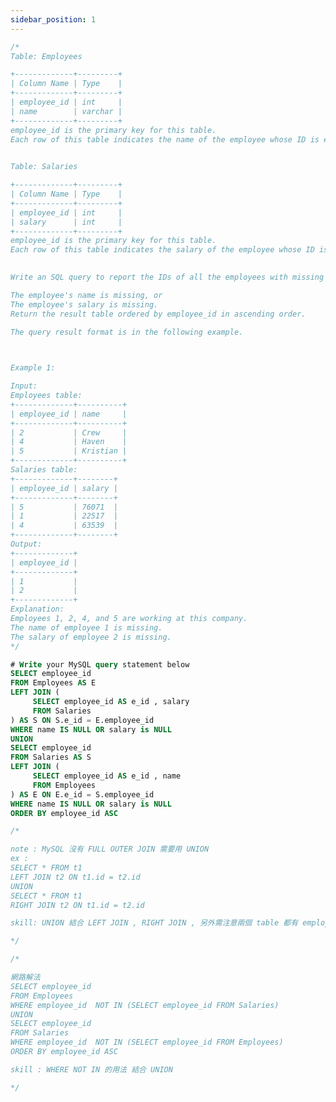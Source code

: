 ```yaml
---
sidebar_position: 1
---
```


```sql
/*
Table: Employees

+-------------+---------+
| Column Name | Type    |
+-------------+---------+
| employee_id | int     |
| name        | varchar |
+-------------+---------+
employee_id is the primary key for this table.
Each row of this table indicates the name of the employee whose ID is employee_id.
 

Table: Salaries

+-------------+---------+
| Column Name | Type    |
+-------------+---------+
| employee_id | int     |
| salary      | int     |
+-------------+---------+
employee_id is the primary key for this table.
Each row of this table indicates the salary of the employee whose ID is employee_id.
 

Write an SQL query to report the IDs of all the employees with missing information. The information of an employee is missing if:

The employee's name is missing, or
The employee's salary is missing.
Return the result table ordered by employee_id in ascending order.

The query result format is in the following example.

 

Example 1:

Input: 
Employees table:
+-------------+----------+
| employee_id | name     |
+-------------+----------+
| 2           | Crew     |
| 4           | Haven    |
| 5           | Kristian |
+-------------+----------+
Salaries table:
+-------------+--------+
| employee_id | salary |
+-------------+--------+
| 5           | 76071  |
| 1           | 22517  |
| 4           | 63539  |
+-------------+--------+
Output: 
+-------------+
| employee_id |
+-------------+
| 1           |
| 2           |
+-------------+
Explanation: 
Employees 1, 2, 4, and 5 are working at this company.
The name of employee 1 is missing.
The salary of employee 2 is missing.
*/

# Write your MySQL query statement below
SELECT employee_id
FROM Employees AS E
LEFT JOIN (
     SELECT employee_id AS e_id , salary
     FROM Salaries
) AS S ON S.e_id = E.employee_id
WHERE name IS NULL OR salary is NULL
UNION
SELECT employee_id
FROM Salaries AS S
LEFT JOIN (
     SELECT employee_id AS e_id , name
     FROM Employees
) AS E ON E.e_id = S.employee_id
WHERE name IS NULL OR salary is NULL
ORDER BY employee_id ASC

/*

note : MySQL 沒有 FULL OUTER JOIN 需要用 UNION
ex : 
SELECT * FROM t1
LEFT JOIN t2 ON t1.id = t2.id
UNION
SELECT * FROM t1
RIGHT JOIN t2 ON t1.id = t2.id

skill: UNION 結合 LEFT JOIN , RIGHT JOIN , 另外需注意兩個 table 都有 employee_id field

*/

/*

網路解法
SELECT employee_id
FROM Employees
WHERE employee_id  NOT IN (SELECT employee_id FROM Salaries)
UNION
SELECT employee_id
FROM Salaries
WHERE employee_id  NOT IN (SELECT employee_id FROM Employees)
ORDER BY employee_id ASC

skill : WHERE NOT IN 的用法 結合 UNION

*/
```